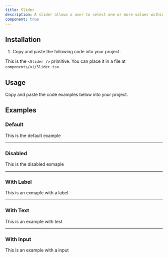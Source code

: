 ```yaml
---
title: Slider
description: A slider allows a user to select one or more values within a range.
component: true
---
```


## Installation

1. Copy and paste the following code into your project.

This is the `<Slider />` primitive. You can place it in a file at `components/ui/Slider.tsx`.

## Usage

Copy and paste the code examples below into your project.

<ComponentSource src="/components/ui/Slider.tsx" />

## Examples

### Default

This is the default example

---

### Disabled

This is the disabled exmaple

---

### With Label

This is an exmaple with a label

---

### With Text

This is an example with test

---

### With Input

This is an example with a input
